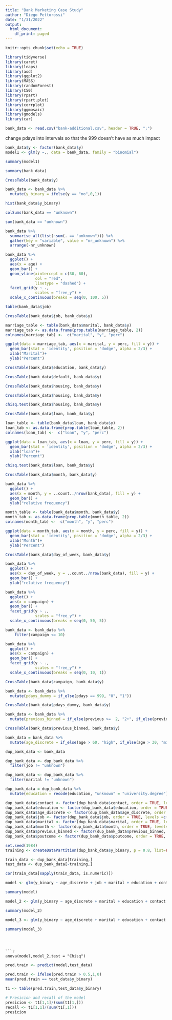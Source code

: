```yaml
---
title: "Bank Marketing Case Study"
author: "Diego Pettorossi"
date: "1/31/2022"
output:
  html_document:
    df_print: paged
---
```


```r
knitr::opts_chunk$set(echo = TRUE)

library(tidyverse)
library(caret)
library(leaps)
library(aod)
library(ggplot2)
library(MASS)
library(randomForest)
library(C50)
library(rpart)
library(rpart.plot)
library(corrplot)
library(ggmosaic)
library(gmodels)
library(car)

bank_data <- read.csv("bank-additional.csv", header = TRUE, ";")

```

change pdays into intervals so that the 999 doesn't have as much impact

```r

bank_data$y <- factor(bank_data$y)
model1 <- glm(y ~., data = bank_data, family = "binomial")

summary(model1)

```


```r
summary(bank_data)
```


```r
CrossTable(bank_data$y)
```

```r
bank_data <- bank_data %>%
  mutate(y_binary = ifelse(y == "no",0,1))
```

```r
hist(bank_data$y_binary)
```

```r
colSums(bank_data == "unknown")
```

```r
sum(bank_data == "unknown")
```

```r
bank_data %>% 
  summarise_all(list(~sum(. == "unknown"))) %>% 
  gather(key = "variable", value = "nr_unknown") %>% 
  arrange(-nr_unknown)
```

```r
bank_data %>% 
  ggplot() +
  aes(x = age) +
  geom_bar() +
  geom_vline(xintercept = c(30, 60), 
             col = "red",
             linetype = "dashed") +
  facet_grid(y ~ .,
             scales = "free_y") +
  scale_x_continuous(breaks = seq(0, 100, 5))
```

```r
table(bank_data$job)

CrossTable(bank_data$job, bank_data$y)
```

```r
marriage_table <- table(bank_data$marital, bank_data$y)
marriage_tab <- as.data.frame(prop.table(marriage_table, 2))
colnames(marriage_tab) <-  c("marital", "y", "perc")

ggplot(data = marriage_tab, aes(x = marital, y = perc, fill = y)) + 
  geom_bar(stat = 'identity', position = 'dodge', alpha = 2/3) + 
  xlab("Marital")+
  ylab("Percent")
```

```r
CrossTable(bank_data$education, bank_data$y)
```

```r
CrossTable(bank_data$default, bank_data$y)
```

```r
CrossTable(bank_data$housing, bank_data$y)
```

```r
CrossTable(bank_data$housing, bank_data$y)

chisq.test(bank_data$housing, bank_data$y)

```

```r
CrossTable(bank_data$loan, bank_data$y)
```

```r
loan_table <- table(bank_data$loan, bank_data$y)
loan_tab <- as.data.frame(prop.table(loan_table, 2))
colnames(loan_tab) <-  c("loan", "y", "perc")

ggplot(data = loan_tab, aes(x = loan, y = perc, fill = y)) + 
  geom_bar(stat = 'identity', position = 'dodge', alpha = 2/3) + 
  xlab("loan")+
  ylab("Percent")

chisq.test(bank_data$loan, bank_data$y)

```

```r
CrossTable(bank_data$month, bank_data$y)

bank_data %>% 
  ggplot() +
  aes(x = month, y = ..count../nrow(bank_data), fill = y) +
  geom_bar() +
  ylab("relative frequency")

month_table <- table(bank_data$month, bank_data$y)
month_tab <- as.data.frame(prop.table(month_table, 2))
colnames(month_tab) <-  c("month", "y", "perc")

ggplot(data = month_tab, aes(x = month, y = perc, fill = y)) + 
  geom_bar(stat = 'identity', position = 'dodge', alpha = 2/3) + 
  xlab("Month")+
  ylab("Percent")
```

```r
CrossTable(bank_data$day_of_week, bank_data$y)

bank_data %>% 
  ggplot() +
  aes(x = day_of_week, y = ..count../nrow(bank_data), fill = y) +
  geom_bar() +
  ylab("relative frequency")
```

```r
bank_data %>% 
  ggplot() +
  aes(x = campaign) +
  geom_bar() +
  facet_grid(y ~ .,
             scales = "free_y") +
  scale_x_continuous(breaks = seq(0, 50, 5))
```

```r
bank_data <- bank_data %>%   
    filter(campaign <= 10) 

bank_data %>% 
  ggplot() +
  aes(x = campaign) +
  geom_bar() +
  facet_grid(y ~ .,
             scales = "free_y") +
  scale_x_continuous(breaks = seq(0, 10, 1))
```

```r
CrossTable(bank_data$campaign, bank_data$y)
```

```r
bank_data <- bank_data %>% 
  mutate(pdays_dummy = if_else(pdays == 999, "0", "1"))

CrossTable(bank_data$pdays_dummy, bank_data$y)
```

```r
bank_data <- bank_data %>% 
  mutate(previous_binned = if_else(previous >=  2, "2+", if_else(previous == 1, "1", "0")))

CrossTable(bank_data$previous_binned, bank_data$y)
```

```r
bank_data = bank_data %>% 
  mutate(age_discrete = if_else(age > 60, "high", if_else(age > 30, "mid", "low")))
```

```r
dup_bank_data <- bank_data

dup_bank_data <- dup_bank_data %>% 
  filter(job != "unknown")

dup_bank_data <- dup_bank_data %>% 
  filter(marital != "unknown")

dup_bank_data = dup_bank_data %>% 
  mutate(education = recode(education, "unknown" = "university.degree"))

dup_bank_data$contact <- factor(dup_bank_data$contact, order = TRUE, levels =c('telephone', 'cellular'))
dup_bank_data$education <- factor(dup_bank_data$education, order = TRUE, levels =c('illiterate','basic.4y', 'basic.6y','basic.9y', 'high.school','professional.course','university.degree'))
dup_bank_data$age_discrete <- factor(dup_bank_data$age_discrete, order = TRUE, levels =c('low', 'mid','high'))
dup_bank_data$job <- factor(dup_bank_data$job, order = TRUE, levels =c('blue-collar', 'services','entrepreneur', 'housemaid', 'self-employed','technician', 'management','admin.','unemployed', 'retired','student'))
dup_bank_data$marital <- factor(dup_bank_data$marital, order = TRUE, levels =c('married', 'divorced', 'single'))
dup_bank_data$month <- factor(dup_bank_data$month, order = TRUE, levels =c('mar', 'apr','may', 'jun','jul', 'aug', 'sep','oct', 'nov','dec'))
dup_bank_data$previous_binned <- factor(dup_bank_data$previous_binned, order = TRUE, levels =c('0', '1','2+'))
dup_bank_data$poutcome <- factor(dup_bank_data$poutcome, order = TRUE, levels =c('nonexistent', 'failure','success'))
```

```r
set.seed(1984)
training <- createDataPartition(dup_bank_data$y_binary, p = 0.8, list=FALSE)

train_data <- dup_bank_data[training,]
test_data <- dup_bank_data[-training,]
```


```r
cor(train_data[sapply(train_data, is.numeric)])
```


```r
model <- glm(y_binary ~ age_discrete + job + marital + education + contact + month + pdays_dummy + previous_binned + poutcome + cons.price.idx + cons.conf.idx + nr.employed,family=binomial(link='logit'),data=train_data)

summary(model)
```

```r
model_2 <- glm(y_binary ~ age_discrete + marital + education + contact + month + pdays_dummy + previous_binned + poutcome,family=binomial(link='logit'),data=train_data)

summary(model_2)
```

```r
model_3 <- glm(y_binary ~ age_discrete + marital + education + contact + month + pdays_dummy + previous_binned + poutcome,family=binomial(link='logit'),data=train_data)

summary(model_3)
```

```



```r
anova(model,model_2,test = "Chisq")
```

```r
pred.train <- predict(model,test_data)

pred.train <- ifelse(pred.train > 0.5,1,0)
mean(pred.train == test_data$y_binary)


```

```r
t1 <- table(pred.train,test_data$y_binary)

# Presicion and recall of the model
presicion <- t1[1,1]/(sum(t1[1,]))
recall <- t1[1,1]/(sum(t1[,1]))
presicion
```

